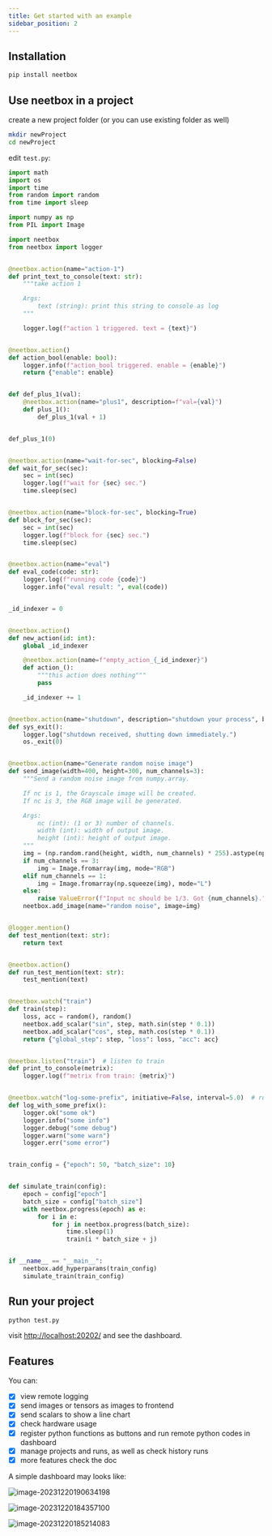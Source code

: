 ```yaml
---
title: Get started with an example
sidebar_position: 2
---
```


## Installation

```bash
pip install neetbox
```

## Use neetbox in a project

create a new project folder (or you can use existing folder as well)
```bash
mkdir newProject
cd newProject
```

edit `test.py`:
```python
import math
import os
import time
from random import random
from time import sleep

import numpy as np
from PIL import Image

import neetbox
from neetbox import logger


@neetbox.action(name="action-1")
def print_text_to_console(text: str):
    """take action 1

    Args:
        text (string): print this string to console as log
    """

    logger.log(f"action 1 triggered. text = {text}")


@neetbox.action()
def action_bool(enable: bool):
    logger.info(f"action_bool triggered. enable = {enable}")
    return {"enable": enable}


def def_plus_1(val):
    @neetbox.action(name="plus1", description=f"val={val}")
    def plus_1():
        def_plus_1(val + 1)


def_plus_1(0)


@neetbox.action(name="wait-for-sec", blocking=False)
def wait_for_sec(sec):
    sec = int(sec)
    logger.log(f"wait for {sec} sec.")
    time.sleep(sec)


@neetbox.action(name="block-for-sec", blocking=True)
def block_for_sec(sec):
    sec = int(sec)
    logger.log(f"block for {sec} sec.")
    time.sleep(sec)


@neetbox.action(name="eval")
def eval_code(code: str):
    logger.log(f"running code {code}")
    logger.info("eval result: ", eval(code))


_id_indexer = 0


@neetbox.action()
def new_action(id: int):
    global _id_indexer

    @neetbox.action(name=f"empty_action_{_id_indexer}")
    def action_():
        """this action does nothing"""
        pass

    _id_indexer += 1


@neetbox.action(name="shutdown", description="shutdown your process", blocking=True)
def sys_exit():
    logger.log("shutdown received, shutting down immediately.")
    os._exit(0)


@neetbox.action(name="Generate random noise image")
def send_image(width=400, height=300, num_channels=3):
    """Send a random noise image from numpy.array.

    If nc is 1, the Grayscale image will be created.
    If nc is 3, the RGB image will be generated.

    Args:
        nc (int): (1 or 3) number of channels.
        width (int): width of output image.
        height (int): height of output image.
    """
    img = (np.random.rand(height, width, num_channels) * 255).astype(np.uint8)
    if num_channels == 3:
        img = Image.fromarray(img, mode="RGB")
    elif num_channels == 1:
        img = Image.fromarray(np.squeeze(img), mode="L")
    else:
        raise ValueError(f"Input nc should be 1/3. Got {num_channels}.")
    neetbox.add_image(name="random noise", image=img)


@logger.mention()
def test_mention(text: str):
    return text


@neetbox.action()
def run_test_mention(text: str):
    test_mention(text)


@neetbox.watch("train")
def train(step):
    loss, acc = random(), random()
    neetbox.add_scalar("sin", step, math.sin(step * 0.1))
    neetbox.add_scalar("cos", step, math.cos(step * 0.1))
    return {"global_step": step, "loss": loss, "acc": acc}


@neetbox.listen("train")  # listen to train
def print_to_console(metrix):
    logger.log(f"metrix from train: {metrix}")


@neetbox.watch("log-some-prefix", initiative=False, interval=5.0)  # run each 5 secs
def log_with_some_prefix():
    logger.ok("some ok")
    logger.info("some info")
    logger.debug("some debug")
    logger.warn("some warn")
    logger.err("some error")


train_config = {"epoch": 50, "batch_size": 10}


def simulate_train(config):
    epoch = config["epoch"]
    batch_size = config["batch_size"]
    with neetbox.progress(epoch) as e:
        for i in e:
            for j in neetbox.progress(batch_size):
                time.sleep(1)
                train(i * batch_size + j)


if __name__ == "__main__":
    neetbox.add_hyperparams(train_config)
    simulate_train(train_config)

```

## Run your project

```bash
python test.py
```

visit [http://localhost:20202/](http://localhost:20202/) and see the dashboard.

## Features

You can:

- [x] view remote logging
- [x] send images or tensors as images to frontend
- [x] send scalars to show a line chart
- [x] check hardware usage
- [x] register python functions as buttons and run remote python codes in dashboard
- [x] manage projects and runs, as well as check history runs
- [x] more features check the doc

A simple dashboard may looks like:

![image-20231220190634198](./imgs/example/image-20231220190634198.png)

![image-20231220184357100](./imgs/example/image-20231220184357100.png)

![image-20231220185214083](./imgs/example/image-20231220185214083.png)
